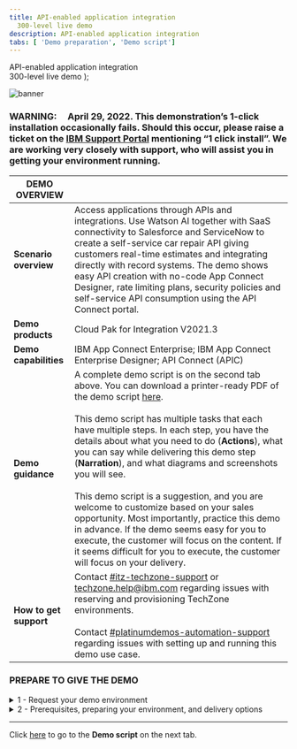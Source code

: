 ```yaml
---
title: API-enabled application integration
  300-level live demo
description: API-enabled application integration
tabs: [ 'Demo preparation', 'Demo script']
---
```

  <span>
    API-enabled application integration <br /> 300-level live demo
  </span>
);

![banner](./images/300-int-API-enabled-prep-GitHub-banner-8-3-21-short.jpg)

### **WARNING**:     April 29, 2022. This demonstration’s 1-click installation occasionally fails. Should this occur, please raise a ticket on the <a href="https://www.ibm.com/mysupport" target="_blank" rel="noreferrer">IBM Support Portal</a> mentioning “1 click install”. We are working very closely with support, who will assist you in getting your environment running.

<span id="top"></span>

| DEMO OVERVIEW |                          |
| --------------------------------------- | ------------------------------------- |
| **Scenario overview** | Access applications through APIs and integrations. Use Watson AI together with SaaS connectivity to Salesforce and ServiceNow to create a self-service car repair API giving customers real-time estimates and integrating directly with record systems. The demo shows easy API creation with no-code App Connect Designer, rate limiting plans, security policies and self-service API consumption using the API Connect portal. |
| **Demo products** | Cloud Pak for Integration V2021.3 |
| **Demo capabilities** | IBM App Connect Enterprise; IBM App Connect Enterprise Designer; API Connect (APIC) |
| **Demo guidance** | A complete demo script is on the second tab above. You can download a printer-ready PDF of the demo script <a href="./300-Integration-API-Demo-Script.pdf" target="_blank" rel="noreferrer">here</a>. <br/><br/> This demo script has multiple tasks that each have multiple steps. In each step, you have the details about what you need to do (**Actions**), what you can say while delivering this demo step (**Narration**), and what diagrams and screenshots you will see.<br/><br/>This demo script is a suggestion, and you are welcome to customize based on your sales opportunity. Most importantly, practice this demo in advance. If the demo seems easy for you to execute, the customer will focus on the content. If it seems difficult for you to execute, the customer will focus on your delivery. |
| **How to get support** | Contact <a href="https://ibm-cloud.slack.com/archives/C0124J683GW" target="_blank" rel="noreferrer">#itz-techzone-support</a> or <a href="mailto:techzone.help@ibm.com">techzone.help@ibm.com</a> regarding issues with reserving and provisioning TechZone environments. <br/><br/> Contact <a href="https://ibm-cloud.slack.com/archives/C0216F39ACU" target="_blank" rel="noreferrer">#platinumdemos-automation-support</a> regarding issues with setting up and running this demo use case. |

### **PREPARE TO GIVE THE DEMO**

<span id="place2"></span>

<details>

<summary>1 - Request your demo environment</summary>
<br/>

Request your <a href="https://ibm-garage-tsa.github.io/cp4i-demohub/cp4i-on-roks/" target="_blank" rel="noreferrer">demo environment</a><br/><br/>

- Create a ROKS cluster in IBM Cloud<br/>
- Install Cloud Pak for Integration on ROKS cluster<br/>

<br/>

**[Go to top](#place1)**

</details>

<details>

<summary>2 - Prerequisites, preparing your environment, and delivery options</summary>
<br/>

- Learn about <a href="https://ibm-garage-tsa.github.io/cp4i-demohub/salesdemos/carrepair-new/prepare" target="_blank" rel="noreferrer">prerequisites and preparing your environment</a>
- Check the different delivery options and be ready to deliver the demo
- Download the [demo slides](./slides.pptx)

<br/>

**[Go to top](#place1)**

</details>

***

Click [here](/300-integration/demo-script) to go to the **Demo script** on the next tab.
